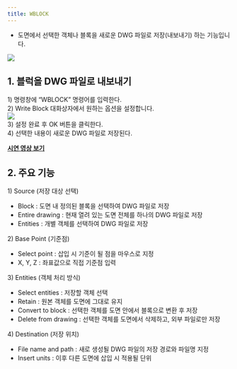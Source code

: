 ```yaml
---
title: WBLOCK
---
```



[image1]: ../../../../../assets/images/commands/wblock/image1.png
[image2]: ../../../../../assets/images/commands/wblock/image2.png

* 도면에서 선택한 객체나 블록을 새로운 DWG 파일로 저장(내보내기) 하는 기능입니다.

![][image1]

## **1\. 블럭을 DWG 파일로 내보내기**

1\) 명령창에 “WBLOCK” 명령어를 입력한다.  
2\) Write Block 대화상자에서 원하는 옵션을 설정합니다.  
![][image2]  
3\) 설정 완료 후 OK 버튼을 클릭한다.  
4\) 선택한 내용이 새로운 DWG 파일로 저장된다.

[**<Icon name="youtube" class="emoji"/> 시연 영상 보기**](https://youtu.be/gYsAWuQK80w) 

## **2\. 주요 기능**

1\) Source (저장 대상 선택)

- Block : 도면 내 정의된 블록을 선택하여 DWG 파일로 저장  
- Entire drawing : 현재 열려 있는 도면 전체를 하나의 DWG 파일로 저장  
- Entities : 개별 객체를 선택하여 DWG 파일로 저장

2\) Base Point (기준점)

- Select point : 삽입 시 기준이 될 점을 마우스로 지정  
- X, Y, Z : 좌표값으로 직접 기준점 입력

3\) Entities (객체 처리 방식)

- Select entities : 저장할 객체 선택  
- Retain : 원본 객체를 도면에 그대로 유지  
- Convert to block : 선택한 객체를 도면 안에서 블록으로 변환 후 저장  
- Delete from drawing : 선택한 객체를 도면에서 삭제하고, 외부 파일로만 저장

4\) Destination (저장 위치)

- File name and path : 새로 생성될 DWG 파일의 저장 경로와 파일명 지정  
- Insert units : 이후 다른 도면에 삽입 시 적용될 단위

